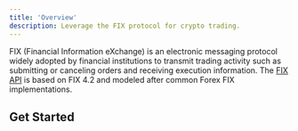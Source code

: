 ```yaml
---
title: 'Overview'
description: Leverage the FIX protocol for crypto trading.
---
```



FIX (Financial Information eXchange) is an electronic messaging protocol widely adopted by financial institutions to transmit trading activity such as submitting or canceling orders and receiving execution information. The [FIX API](https://developer.paxos.com/docs/itbit/fix/) is based on FIX 4.2 and modeled after common Forex FIX implementations.

## Get Started

<DocCardList />
